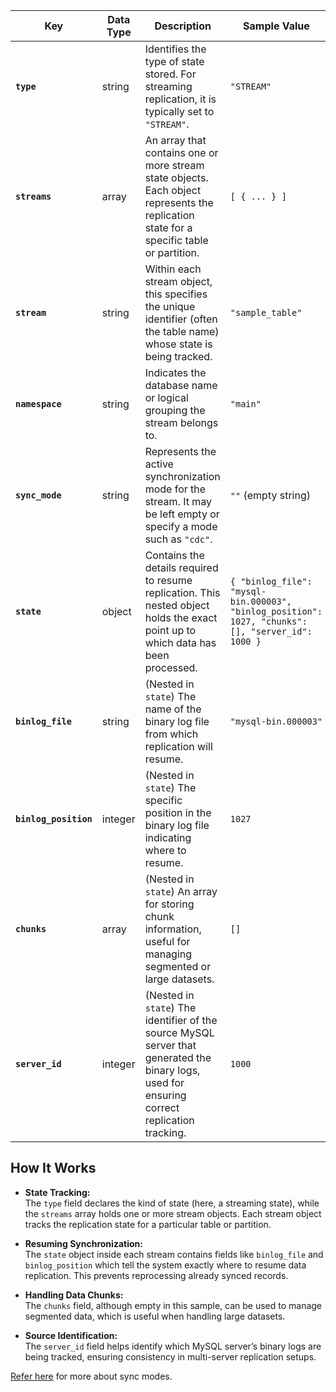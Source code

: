 | **Key**             | **Data Type** | **Description**                                                                                                                                  | **Sample Value**                                                                              |
|---------------------|---------------|--------------------------------------------------------------------------------------------------------------------------------------------------|-----------------------------------------------------------------------------------------------|
| **`type`**          | string        | Identifies the type of state stored. For streaming replication, it is typically set to `"STREAM"`.                                               | `"STREAM"`                                                                                   |
| **`streams`**       | array         | An array that contains one or more stream state objects. Each object represents the replication state for a specific table or partition.         | `[ { ... } ]`                                                                                |
| **`stream`**        | string        | Within each stream object, this specifies the unique identifier (often the table name) whose state is being tracked.                               | `"sample_table"`                                                                             |
| **`namespace`**     | string        | Indicates the database name or logical grouping the stream belongs to.                                                                         | `"main"`                                                                                     |
| **`sync_mode`**     | string        | Represents the active synchronization mode for the stream. It may be left empty or specify a mode such as `"cdc"`.                                 | `""` (empty string)                                                                          |
| **`state`**         | object        | Contains the details required to resume replication. This nested object holds the exact point up to which data has been processed.                | `{ "binlog_file": "mysql-bin.000003", "binlog_position": 1027, "chunks": [], "server_id": 1000 }` |
| **`binlog_file`**   | string        | (Nested in `state`) The name of the binary log file from which replication will resume.                                                         | `"mysql-bin.000003"`                                                                         |
| **`binlog_position`** | integer     | (Nested in `state`) The specific position in the binary log file indicating where to resume.                                                     | `1027`                                                                                       |
| **`chunks`**        | array         | (Nested in `state`) An array for storing chunk information, useful for managing segmented or large datasets.                                      | `[]`                                                                                         |
| **`server_id`**     | integer       | (Nested in `state`) The identifier of the source MySQL server that generated the binary logs, used for ensuring correct replication tracking. | `1000`                                                                                       |

## How It Works

- **State Tracking:**  
  The `type` field declares the kind of state (here, a streaming state), while the `streams` array holds one or more stream objects. Each stream object tracks the replication state for a particular table or partition.

- **Resuming Synchronization:**  
  The `state` object inside each stream contains fields like `binlog_file` and `binlog_position` which tell the system exactly where to resume data replication. This prevents reprocessing already synced records.

- **Handling Data Chunks:**  
  The `chunks` field, although empty in this sample, can be used to manage segmented data, which is useful when handling large datasets.

- **Source Identification:**  
  The `server_id` field helps identify which MySQL server’s binary logs are being tracked, ensuring consistency in multi-server replication setups.

[Refer here](https://github.com/datazip-inc/olake/blob/master/types/sync_mode.go) for more about sync modes.